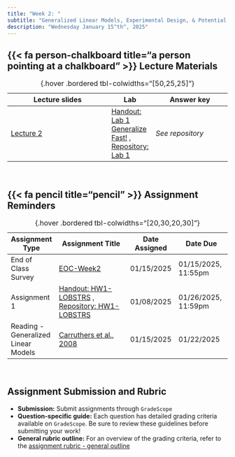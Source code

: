 ```yaml
---
title: "Week 2: "
subtitle: "Generalized Linear Models, Experimental Design, & Potential Outcomes"
description: "Wednesday January 15^th^, 2025"
---
```


## {{< fa person-chalkboard title="a person pointing at a chalkboard" >}} Lecture Materials {#lecture-materials}

| Lecture slides | Lab |  Answer key |
|----------------|------|------------|
| [Lecture 2](https://drive.google.com/file/d/1DpBNJflvGEBtA3gKllV7wTPu8kYFLjpb/view?usp=sharing){target="_blank"} | [Handout: Lab 1 Generalize Fast!](https://garberadamc.github.io/project-site/Lab1-Generalize-Fast){target="_blank"} ,  [Repository: Lab 1](https://github.com/garberadamc/Lab1-EDS241-Buntaine24){target="_blank"} | *See repository* |

: {.hover .bordered tbl-colwidths="[50,25,25]"} 

<br>

## {{< fa pencil title="pencil" >}} Assignment Reminders {#assignment-reminders}

| Assignment Type | Assignment Title                              | Date Assigned  | Date Due                   |
|-----------------|-----------------------------------------------|----------------|----------------------------|
| End of Class Survey | [EOC-Week2](https://forms.gle/B6GYuFRVsmX4Ex1t5){target="_blank"} | 01/15/2025 | 01/15/2025, 11:55pm |
| Assignment 1 | [Handout: HW1-LOBSTRS](https://garberadamc.github.io/project-site/hw1-lobstrs-eds241){target="_blank"} , [Repository: HW1-LOBSTRS](https://github.com/garberadamc/HW1-LOBSTRS-EDS241.git){target="_blank"} | 01/08/2025 | 01/26/2025, 11:59pm |
| Reading - Generalized Linear Models  | [Carruthers et al., 2008](https://drive.google.com/file/d/1msSVHclxUO-zMbZTLHqksvDel9m51h0R/view?usp=drive_link){target="_blank"} | 01/15/2025 | 01/22/2025 |

: {.hover .bordered tbl-colwidths="[20,30,20,30]"} 

<br>

::: {.callout-tip}
# Assignment Submission and Rubric

- **Submission:** Submit assignments through `GradeScope`
- **Question-specific guide:** Each question has detailed grading criteria available on `GradeScope`. Be sure to review these guidelines before submitting your work!
- **General rubric outline:** For an overview of the grading criteria, refer to the [assignment rubric - general outline](https://docs.google.com/document/d/1JovgsTOiPCeUy5eehs9a4nPx5VoLlILV-1m_LBarmQU/edit?usp=sharing)
:::
